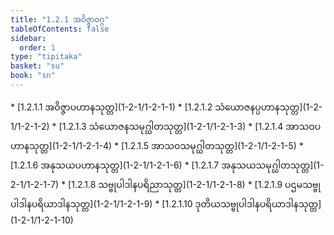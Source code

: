 ```yaml
---
title: "1.2.1 အဝိဇ္ဇာဝဂ္ဂ"
tableOfContents: false
sidebar:
  order: 1
type: "tipitaka"
basket: "su"
book: "sn"
---
```



<DynamicBreadcrumb />



<TableOfContents book="sn" section="1.2.1">
* [1.2.1.1 အဝိဇ္ဇာပဟာနသုတ္တ](1-2-1/1-2-1-1)
* [1.2.1.2 သံယောဇနပ္ပဟာနသုတ္တ](1-2-1/1-2-1-2)
* [1.2.1.3 သံယောဇနသမုဂ္ဃါတသုတ္တ](1-2-1/1-2-1-3)
* [1.2.1.4 အာသဝပဟာနသုတ္တ](1-2-1/1-2-1-4)
* [1.2.1.5 အာသဝသမုဂ္ဃါတသုတ္တ](1-2-1/1-2-1-5)
* [1.2.1.6 အနုသယပဟာနသုတ္တ](1-2-1/1-2-1-6)
* [1.2.1.7 အနုသယသမုဂ္ဃါတသုတ္တ](1-2-1/1-2-1-7)
* [1.2.1.8 သဗ္ဗုပါဒါနပရိညာသုတ္တ](1-2-1/1-2-1-8)
* [1.2.1.9 ပဌမသဗ္ဗုပါဒါနပရိယာဒါနသုတ္တ](1-2-1/1-2-1-9)
* [1.2.1.10 ဒုတိယသဗ္ဗုပါဒါနပရိယာဒါနသုတ္တ](1-2-1/1-2-1-10)
</TableOfContents>